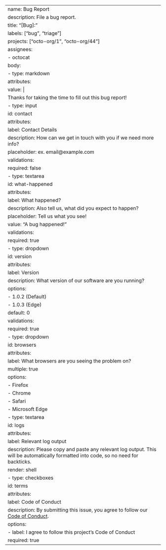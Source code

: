 ---
name: Bug Report
description: File a bug report.
title: "[Bug]: "
labels: ["bug", "triage"]
projects: ["octo-org/1", "octo-org/44"]
assignees:
  - octocat
body:
  - type: markdown
    attributes:
      value: |
        Thanks for taking the time to fill out this bug report!
  - type: input
    id: contact
    attributes:
      label: Contact Details
      description: How can we get in touch with you if we need more info?
      placeholder: ex. email@example.com
    validations:
      required: false
  - type: textarea
    id: what-happened
    attributes:
      label: What happened?
      description: Also tell us, what did you expect to happen?
      placeholder: Tell us what you see!
      value: "A bug happened!"
    validations:
      required: true
  - type: dropdown
    id: version
    attributes:
      label: Version
      description: What version of our software are you running?
      options:
        - 1.0.2 (Default)
        - 1.0.3 (Edge)
      default: 0
    validations:
      required: true
  - type: dropdown
    id: browsers
    attributes:
      label: What browsers are you seeing the problem on?
      multiple: true
      options:
        - Firefox
        - Chrome
        - Safari
        - Microsoft Edge
  - type: textarea
    id: logs
    attributes:
      label: Relevant log output
      description: Please copy and paste any relevant log output. This will be automatically formatted into code, so no need for backticks.
      render: shell
  - type: checkboxes
    id: terms
    attributes:
      label: Code of Conduct
      description: By submitting this issue, you agree to follow our [Code of Conduct](https://example.com). 
      options:
        - label: I agree to follow this project's Code of Conduct
          required: true
---